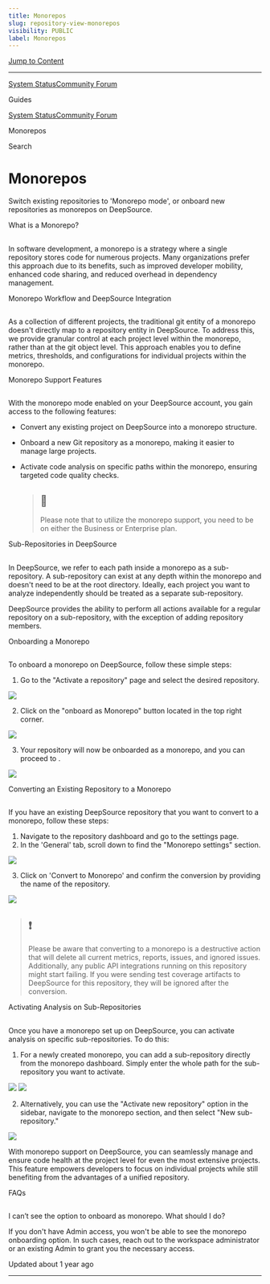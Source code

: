```yaml
---
title: Monorepos
slug: repository-view-monorepos
visibility: PUBLIC
label: Monorepos
---
```

[Jump to Content](#content)

* * *

[System Status](https://deepsourcestatus.com/)[Community Forum](https://discuss.deepsource.com/)

Guides

[System Status](https://deepsourcestatus.com/)[Community Forum](https://discuss.deepsource.com/)

Monorepos

Search

Monorepos
=========

Switch existing repositories to 'Monorepo mode', or onboard new repositories as monorepos on DeepSource.

What is a Monorepo?

[](#what-is-a-monorepo)
----------------------------------------------

In software development, a monorepo is a strategy where a single repository stores code for numerous projects. Many organizations prefer this approach due to its benefits, such as improved developer mobility, enhanced code sharing, and reduced overhead in dependency management.

Monorepo Workflow and DeepSource Integration

[](#monorepo-workflow-and-deepsource-integration)
-------------------------------------------------------------------------------------------------

As a collection of different projects, the traditional git entity of a monorepo doesn't directly map to a repository entity in DeepSource. To address this, we provide granular control at each project level within the monorepo, rather than at the git object level. This approach enables you to define metrics, thresholds, and configurations for individual projects within the monorepo.

Monorepo Support Features

[](#monorepo-support-features)
-----------------------------------------------------------

With the monorepo mode enabled on your DeepSource account, you gain access to the following features:

*   Convert any existing project on DeepSource into a monorepo structure.
*   Onboard a new Git repository as a monorepo, making it easier to manage large projects.
*   Activate code analysis on specific paths within the monorepo, ensuring targeted code quality checks.
    
    > 📘
    > --
    > 
    > Please note that to utilize the monorepo support, you need to be on either the Business or Enterprise plan.
    

Sub-Repositories in DeepSource

[](#sub-repositories-in-deepsource)
---------------------------------------------------------------------

In DeepSource, we refer to each path inside a monorepo as a sub-repository. A sub-repository can exist at any depth within the monorepo and doesn't need to be at the root directory. Ideally, each project you want to analyze independently should be treated as a separate sub-repository.

DeepSource provides the ability to perform all actions available for a regular repository on a sub-repository, with the exception of adding repository members.

Onboarding a Monorepo

[](#onboarding-a-monorepo)
---------------------------------------------------

To onboard a monorepo on DeepSource, follow these simple steps:

1.  Go to the "Activate a repository" page and select the desired repository.

![](https://files.readme.io/818a8dc-activate.png)

2.  Click on the "onboard as Monorepo" button located in the top right corner.

![](https://files.readme.io/688ad76-top_right_button.png)

3.  Your repository will now be onboarded as a monorepo, and you can proceed to .

![](https://files.readme.io/1f29c76-define_new_sub_repo.png)

Converting an Existing Repository to a Monorepo

[](#converting-an-existing-repository-to-a-monorepo)
-------------------------------------------------------------------------------------------------------

If you have an existing DeepSource repository that you want to convert to a monorepo, follow these steps:

1.  Navigate to the repository dashboard and go to the settings page.
2.  In the 'General' tab, scroll down to find the "Monorepo settings" section.

![](https://files.readme.io/22c86e5-SCR-20230919-qhch.png)

3.  Click on 'Convert to Monorepo' and confirm the conversion by providing the name of the repository.

![](https://files.readme.io/90bd1aa-SCR-20230919-qhpd.png)

> ❗️
> --
> 
> Please be aware that converting to a monorepo is a destructive action that will delete all current metrics, reports, issues, and ignored issues. Additionally, any public API integrations running on this repository might start failing. If you were sending test coverage artifacts to DeepSource for this repository, they will be ignored after the conversion.

Activating Analysis on Sub-Repositories

[](#activating-analysis-on-sub-repositories)
---------------------------------------------------------------------------------------

Once you have a monorepo set up on DeepSource, you can activate analysis on specific sub-repositories. To do this:

1.  For a newly created monorepo, you can add a sub-repository directly from the monorepo dashboard. Simply enter the whole path for the sub-repository you want to activate.

![](https://files.readme.io/f1558fe-modal-2.png) ![](https://files.readme.io/5f8626a-define_path.png)

2.  Alternatively, you can use the "Activate new repository" option in the sidebar, navigate to the monorepo section, and then select "New sub-repository."

![](https://files.readme.io/01733e8-activate-modal-monorepo.png)

With monorepo support on DeepSource, you can seamlessly manage and ensure code health at the project level for even the most extensive projects. This feature empowers developers to focus on individual projects while still benefiting from the advantages of a unified repository.

FAQs

[](#faqs)
-----------------

### 

I can’t see the option to onboard as monorepo. What should I do?

[](#i-cant-see-the-option-to-onboard-as-monorepo-what-should-i-do)

If you don't have Admin access, you won't be able to see the monorepo onboarding option. In such cases, reach out to the workspace administrator or an existing Admin to grant you the necessary access.

Updated about 1 year ago

* * *

